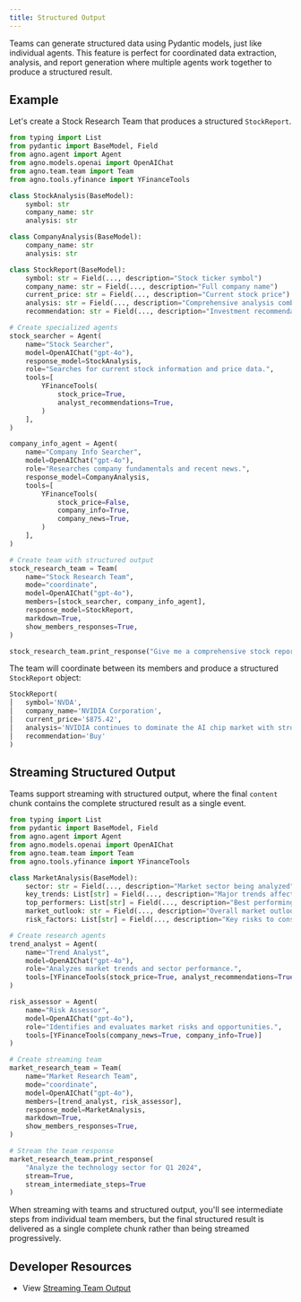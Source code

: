 ```yaml
---
title: Structured Output
---
```


Teams can generate structured data using Pydantic models, just like individual agents. This feature is perfect for coordinated data extraction, analysis, and report generation where multiple agents work together to produce a structured result.

## Example

Let's create a Stock Research Team that produces a structured `StockReport`.

```python stock_team.py
from typing import List
from pydantic import BaseModel, Field
from agno.agent import Agent
from agno.models.openai import OpenAIChat
from agno.team.team import Team
from agno.tools.yfinance import YFinanceTools

class StockAnalysis(BaseModel):
    symbol: str
    company_name: str
    analysis: str

class CompanyAnalysis(BaseModel):
    company_name: str
    analysis: str

class StockReport(BaseModel):
    symbol: str = Field(..., description="Stock ticker symbol")
    company_name: str = Field(..., description="Full company name")
    current_price: str = Field(..., description="Current stock price")
    analysis: str = Field(..., description="Comprehensive analysis combining multiple perspectives")
    recommendation: str = Field(..., description="Investment recommendation: Buy, Hold, or Sell")

# Create specialized agents
stock_searcher = Agent(
    name="Stock Searcher",
    model=OpenAIChat("gpt-4o"),
    response_model=StockAnalysis,
    role="Searches for current stock information and price data.",
    tools=[
        YFinanceTools(
            stock_price=True,
            analyst_recommendations=True,
        )
    ],
)

company_info_agent = Agent(
    name="Company Info Searcher", 
    model=OpenAIChat("gpt-4o"),
    role="Researches company fundamentals and recent news.",
    response_model=CompanyAnalysis,
    tools=[
        YFinanceTools(
            stock_price=False,
            company_info=True,
            company_news=True,
        )
    ],
)

# Create team with structured output
stock_research_team = Team(
    name="Stock Research Team",
    mode="coordinate",
    model=OpenAIChat("gpt-4o"),
    members=[stock_searcher, company_info_agent],
    response_model=StockReport,
    markdown=True,
    show_members_responses=True,
)

stock_research_team.print_response("Give me a comprehensive stock report for NVDA")
```

The team will coordinate between its members and produce a structured `StockReport` object:

```python
StockReport(
│   symbol='NVDA',
│   company_name='NVIDIA Corporation',
│   current_price='$875.42',
│   analysis='NVIDIA continues to dominate the AI chip market with strong demand for its H100 and upcoming H200 GPUs. The company has shown exceptional growth in data center revenue, driven by enterprise AI adoption and cloud provider expansion. Recent partnerships with major tech companies strengthen its market position, though competition from AMD and Intel is intensifying.',
│   recommendation='Buy'
)
```

## Streaming Structured Output

Teams support streaming with structured output, where the final `content` chunk contains the complete structured result as a single event.

```python streaming_team.py
from typing import List
from pydantic import BaseModel, Field
from agno.agent import Agent
from agno.models.openai import OpenAIChat
from agno.team.team import Team
from agno.tools.yfinance import YFinanceTools

class MarketAnalysis(BaseModel):
    sector: str = Field(..., description="Market sector being analyzed")
    key_trends: List[str] = Field(..., description="Major trends affecting the sector")
    top_performers: List[str] = Field(..., description="Best performing stocks in the sector")
    market_outlook: str = Field(..., description="Overall market outlook and predictions")
    risk_factors: List[str] = Field(..., description="Key risks to consider")

# Create research agents
trend_analyst = Agent(
    name="Trend Analyst",
    model=OpenAIChat("gpt-4o"),
    role="Analyzes market trends and sector performance.",
    tools=[YFinanceTools(stock_price=True, analyst_recommendations=True)]
)

risk_assessor = Agent(
    name="Risk Assessor", 
    model=OpenAIChat("gpt-4o"),
    role="Identifies and evaluates market risks and opportunities.",
    tools=[YFinanceTools(company_news=True, company_info=True)]
)

# Create streaming team
market_research_team = Team(
    name="Market Research Team",
    mode="coordinate", 
    model=OpenAIChat("gpt-4o"),
    members=[trend_analyst, risk_assessor],
    response_model=MarketAnalysis,
    markdown=True,
    show_members_responses=True,
)

# Stream the team response
market_research_team.print_response(
    "Analyze the technology sector for Q1 2024", 
    stream=True, 
    stream_intermediate_steps=True
)
```

<Note>
When streaming with teams and structured output, you'll see intermediate steps from individual team members, but the final structured result is delivered as a single complete chunk rather than being streamed progressively.
</Note>


## Developer Resources
- View [Streaming Team Output](https://github.com/agno-agi/agno/blob/main/cookbook/teams/structured_output_streaming.py)